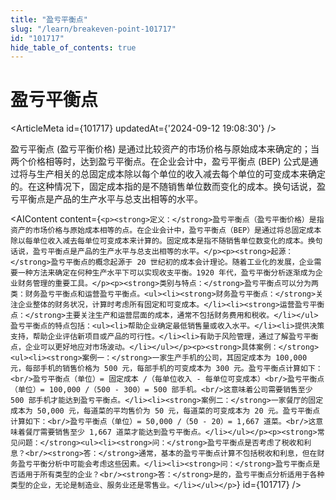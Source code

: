 ```yaml
---
title: "盈亏平衡点"
slug: "/learn/breakeven-point-101717"
id: "101717"
hide_table_of_contents: true
---
```



# 盈亏平衡点

<ArticleMeta id={101717} updatedAt={'2024-09-12 19:08:30'} />
<div className='border-solid border-b border-t-0 my-4 border-[var(--ifm-color-gray-300)]' />

盈亏平衡点 (盈亏平衡价格) 是通过比较资产的市场价格与原始成本来确定的；当两个价格相等时，达到盈亏平衡点。在企业会计中，盈亏平衡点 (BEP) 公式是通过将与生产相关的总固定成本除以每个单位的收入减去每个单位的可变成本来确定的。在这种情况下，固定成本指的是不随销售单位数而变化的成本。换句话说，盈亏平衡点是产品的生产水平与总支出相等的水平。

<AIContent content={`<p><strong>定义：</strong>盈亏平衡点（盈亏平衡价格）是指资产的市场价格与原始成本相等的点。在企业会计中，盈亏平衡点（BEP）是通过将总固定成本除以每单位收入减去每单位可变成本来计算的。固定成本是指不随销售单位数变化的成本。换句话说，盈亏平衡点是产品的生产水平与总支出相等的水平。</p><p><strong>起源：</strong>盈亏平衡点的概念起源于 20 世纪初的成本会计理论。随着工业化的发展，企业需要一种方法来确定在何种生产水平下可以实现收支平衡。1920 年代，盈亏平衡分析逐渐成为企业财务管理的重要工具。</p><p><strong>类别与特点：</strong>盈亏平衡点可以分为两类：财务盈亏平衡点和运营盈亏平衡点。<ul><li><strong>财务盈亏平衡点：</strong>关注企业整体的财务状况，计算时考虑所有固定和可变成本。</li><li><strong>运营盈亏平衡点：</strong>主要关注生产和运营层面的成本，通常不包括财务费用和税收。</li></ul>盈亏平衡点的特点包括：<ul><li>帮助企业确定最低销售量或收入水平。</li><li>提供决策支持，帮助企业评估新项目或产品的可行性。</li><li>有助于风险管理，通过了解盈亏平衡点，企业可以更好地应对市场波动。</li></ul></p><p><strong>具体案例：</strong><ul><li><strong>案例一：</strong>一家生产手机的公司，其固定成本为 100,000 元，每部手机的销售价格为 500 元，每部手机的可变成本为 300 元。盈亏平衡点计算如下：<br/>盈亏平衡点（单位）= 固定成本 /（每单位收入 - 每单位可变成本）<br/>盈亏平衡点（单位）= 100,000 /（500 - 300）= 500 部手机。<br/>这意味着公司需要销售至少 500 部手机才能达到盈亏平衡点。</li><li><strong>案例二：</strong>一家餐厅的固定成本为 50,000 元，每道菜的平均售价为 50 元，每道菜的可变成本为 20 元。盈亏平衡点计算如下：<br/>盈亏平衡点（单位）= 50,000 /（50 - 20）= 1,667 道菜。<br/>这意味着餐厅需要销售至少 1,667 道菜才能达到盈亏平衡点。</li></ul></p><p><strong>常见问题：</strong><ul><li><strong>问：</strong>盈亏平衡点是否考虑了税收和利息？<br/><strong>答：</strong>通常，基本的盈亏平衡点计算不包括税收和利息，但在财务盈亏平衡分析中可能会考虑这些因素。</li><li><strong>问：</strong>盈亏平衡点是否适用于所有类型的企业？<br/><strong>答：</strong>是的，盈亏平衡点分析适用于各种类型的企业，无论是制造业、服务业还是零售业。</li></ul></p>`} id={101717} />
